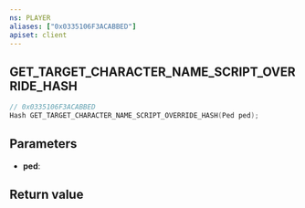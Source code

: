 ```yaml
---
ns: PLAYER
aliases: ["0x0335106F3ACABBED"]
apiset: client
---
```

## GET_TARGET_CHARACTER_NAME_SCRIPT_OVERRIDE_HASH

```c
// 0x0335106F3ACABBED
Hash GET_TARGET_CHARACTER_NAME_SCRIPT_OVERRIDE_HASH(Ped ped);
```


## Parameters
* **ped**:

## Return value